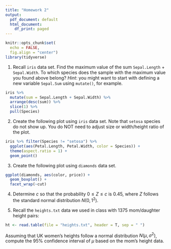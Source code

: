 ```yaml
---
title: "Homework 2"
output:
  pdf_document: default
  html_document:
    df_print: paged
---
```


```r
knitr::opts_chunk$set(
  echo = FALSE,
  fig.align = "center")
library(tidyverse)
```

\bigskip

1. Recall `iris` data set. Find the maximum value of the sum `Sepal.Length` $+$ `Sepal.Width`. To which species does the sample with the maximum value you found above belong? _Hint_: you might want to start with defining a new variable `Sepal.Sum` using `mutate()`, for example. 

```r
iris %>%
  mutate(sum = Sepal.Length + Sepal.Width) %>%
  arrange(desc(sum)) %>%
  slice(1) %>%
  pull(Species)
```

2. Create the following plot using `iris` data set. Note that `setosa` species do not show up. You do NOT need to adjust size or width/height ratio of the plot.

```r
iris %>% filter(Species != "setosa") %>%
  ggplot(aes(Petal.Length, Petal.Width, color = Species)) +
  theme(aspect.ratio = 1) +
  geom_point()
```

3. Create the following plot using `diamonds` data set. 

```r
ggplot(diamonds, aes(color, price)) +
  geom_boxplot() +
  facet_wrap(~cut)
```

\newpage

4. Determine $c$ so that the probability $0\leq Z \leq c$ is $0.45$, where $Z$ follows the standard normal distribution $N(0,1^2)$.

5. Recall the `heights.txt` data we used in class with 1375 mom/daughter height pairs:

```r
ht <- read.table(file = "heights.txt", header = T, sep = " ")
```

Assuming that UK women's heights follow a normal distribution $N(\mu, \sigma^2)$, compute the 95% confidence interval of $\mu$ based on the mom's height data. 


